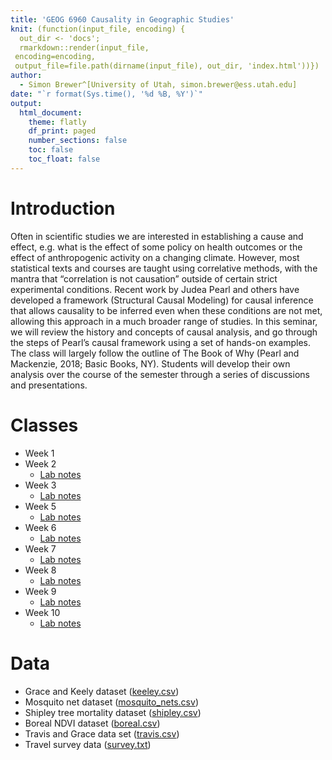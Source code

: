 ```yaml
---
title: 'GEOG 6960 Causality in Geographic Studies'
knit: (function(input_file, encoding) {
  out_dir <- 'docs';
  rmarkdown::render(input_file,
 encoding=encoding,
 output_file=file.path(dirname(input_file), out_dir, 'index.html'))})
author:
  - Simon Brewer^[University of Utah, simon.brewer@ess.utah.edu]
date: "`r format(Sys.time(), '%d %B, %Y')`"
output:
  html_document:
    theme: flatly
    df_print: paged
    number_sections: false
    toc: false
    toc_float: false
---
```


# Introduction

Often in scientific studies we are interested in establishing a cause and effect, e.g. what is the effect of some policy on health outcomes or the effect of anthropogenic activity on a changing climate. However, most statistical texts and courses are taught using correlative methods, with the mantra that “correlation is not causation” outside of certain strict experimental conditions. Recent work by Judea Pearl and others have developed a framework (Structural Causal Modeling) for causal inference that allows causality to be inferred even when these conditions are not met, allowing this approach in a much broader range of studies. In this seminar, we will review the history and concepts of causal analysis, and go through the steps of Pearl’s causal framework using a set of hands-on examples. The class will largely follow the outline of The Book of Why (Pearl and Mackenzie, 2018; Basic Books, NY). Students will develop their own analysis over the course of the semester through a series of discussions and presentations.

# Classes

- Week 1
- Week 2
    - [Lab notes][lab2]
- Week 3
    - [Lab notes][lab3]
- Week 5
    - [Lab notes][lab5]
- Week 6
    - [Lab notes][lab6]
- Week 7
    - [Lab notes][lab7]
- Week 8
    - [Lab notes][lab8]
- Week 9
    - [Lab notes][lab9]
- Week 10
    - [Lab notes][lab10]

# Data

- Grace and Keely dataset ([keeley.csv][keeley])
- Mosquito net dataset ([mosquito_nets.csv][mosquito])
- Shipley tree mortality dataset ([shipley.csv][shipley])
- Boreal NDVI dataset ([boreal.csv][boreal])
- Travis and Grace data set ([travis.csv][travis])
- Travel survey data ([survey.txt][survey])

[lab2]: https://simonbrewer.github.io/geog6960_causal/GEOG6960_Week2.html
[lab3]: https://simonbrewer.github.io/geog6960_causal/GEOG6960_Week3.html
[lab5]: https://simonbrewer.github.io/geog6960_causal/GEOG6960_Week5.html
[lab6]: https://simonbrewer.github.io/geog6960_causal/GEOG6960_Week6.html
[lab7]: https://simonbrewer.github.io/geog6960_causal/GEOG6960_Week7.html
[lab8]: https://simonbrewer.github.io/geog6960_causal/GEOG6960_Week8.html
[lab9]: https://simonbrewer.github.io/geog6960_causal/GEOG6960_Week9.html
[lab10]: https://simonbrewer.github.io/geog6960_causal/GEOG6960_Week10.html

[keeley]: https://drive.google.com/file/d/1_pOumBe6a783Jap4oyQlF0uJ_IwmjqpZ/view?usp=drive_link
[mosquito]: https://drive.google.com/file/d/1TbscKcYSuDhOg_FPhb5faIPyNGuNdTUA/view?usp=sharing
[shipley]: https://drive.google.com/file/d/14MNcR3IT2GsVvHAb1P2r5gZAmiIjoomZ/view?usp=sharing
[boreal]: https://drive.google.com/file/d/1Kl_nqCETZyg92RL2lVdtGaWcfSDcXE_x/view?usp=sharing
[travis]: https://drive.google.com/file/d/1CG__WvPOvS_5yUfAoNE4ovD7u77sH_rq/view?usp=sharing
[survey]: https://drive.google.com/file/d/1odUn9ofSnjnde46rNAUA7kT2DJRyGTyz/view?usp=sharing
